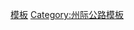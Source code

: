 {{Navbox
|state=autocollapse
|image=[[File:I-96.svg|40px]]
|name=96号州际公路及其辅助线
|title=[[96号州际公路|<span style="color:white;">96号州际公路</span>]]<span style="color:white;">及其</span>[[美國州際公路輔助線列表|<span style="color:white;">辅助线</span>]]
|titlestyle= background:#006A4D; color:white;
|listclass=hlist
|list1=
*[[196号州际公路|196]]
*[[296号州际公路|296]]<sup>1</sup>
*[[496号州际公路|496]]
**{{Link-en|首府环线|Capitol Loop}}
*[[696号州际公路|696]]
|list2=<sup>1</sup>未标识公路
}}<noinclude>
[[Category:96号州际公路|模板]]
[[Category:州际公路模板]]
</noinclude>